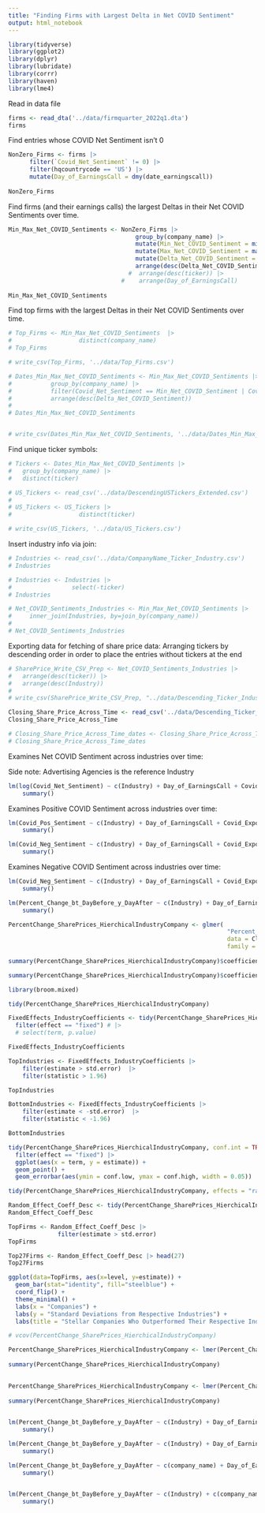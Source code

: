 ```yaml
---
title: "Finding Firms with Largest Delta in Net COVID Sentiment"
output: html_notebook
---
```




```r
library(tidyverse)
library(ggplot2)
library(dplyr)
library(lubridate)
library(corrr)
library(haven)
library(lme4)
```




Read in data file  

```r

firms <- read_dta('../data/firmquarter_2022q1.dta')
firms 

```


Find entries whose COVID Net Sentiment isn't 0

```r
NonZero_Firms <- firms |> 
      filter(`Covid_Net_Sentiment` != 0) |> 
      filter(hqcountrycode == 'US') |> 
      mutate(Day_of_EarningsCall = dmy(date_earningscall)) 
      
NonZero_Firms 
```


Find firms (and their earnings calls) the largest Deltas in their Net COVID Sentiments over time.

```r

Min_Max_Net_COVID_Sentiments <- NonZero_Firms |> 
                                    group_by(company_name) |> 
                                    mutate(Min_Net_COVID_Sentiment = min(Covid_Net_Sentiment)) |> 
                                    mutate(Max_Net_COVID_Sentiment = max(Covid_Net_Sentiment)) |> 
                                    mutate(Delta_Net_COVID_Sentiment = Max_Net_COVID_Sentiment - Min_Net_COVID_Sentiment) |> 
                                    arrange(desc(Delta_Net_COVID_Sentiment))
                                  #  arrange(desc(ticker)) |> 
                                #    arrange(Day_of_EarningsCall) 
  
Min_Max_Net_COVID_Sentiments  

```





Find top firms with the largest Deltas in their Net COVID Sentiments over time.


```r

# Top_Firms <- Min_Max_Net_COVID_Sentiments  |> 
#                   distinct(company_name)  
# Top_Firms

# write_csv(Top_Firms, '../data/Top_Firms.csv')


```
```r

# Dates_Min_Max_Net_COVID_Sentiments <- Min_Max_Net_COVID_Sentiments |> 
#           group_by(company_name) |> 
#           filter(Covid_Net_Sentiment == Min_Net_COVID_Sentiment | Covid_Net_Sentiment == Max_Net_COVID_Sentiment) |> 
#           arrange(desc(Delta_Net_COVID_Sentiment))
# 
# Dates_Min_Max_Net_COVID_Sentiments


# write_csv(Dates_Min_Max_Net_COVID_Sentiments, '../data/Dates_Min_Max_Net_COVID_Sentiments.csv')

```


Find unique ticker symbols:

```r
# Tickers <- Dates_Min_Max_Net_COVID_Sentiments |> 
#   group_by(company_name) |> 
#   distinct(ticker)
```


```r
# US_Tickers <- read_csv('../data/DescendingUSTickers_Extended.csv') 
# 
# US_Tickers <- US_Tickers |> 
#                   distinct(ticker)

# write_csv(US_Tickers, '../data/US_Tickers.csv')

```



Insert industry info via join:

```r

# Industries <- read_csv('../data/CompanyName_Ticker_Industry.csv')
# Industries

```
```r

# Industries <- Industries |> 
#                 select(-ticker)
# Industries

```

```r

# Net_COVID_Sentiments_Industries <- Min_Max_Net_COVID_Sentiments |> 
#     inner_join(Industries, by=join_by(company_name))
# 
# Net_COVID_Sentiments_Industries

```

Exporting data for fetching of share price data:
Arranging tickers by descending order in order to place the entries without tickers at the end

```r

# SharePrice_Write_CSV_Prep <- Net_COVID_Sentiments_Industries |>
#   arrange(desc(ticker)) |> 
#   arrange(desc(Industry))
# 
# write_csv(SharePrice_Write_CSV_Prep, "../data/Descending_Ticker_Industry.csv")

```




```r
Closing_Share_Price_Across_Time <- read_csv('../data/Descending_Ticker_Industry_SharePrice.csv')
Closing_Share_Price_Across_Time
```


```r
# Closing_Share_Price_Across_Time_dates <- Closing_Share_Price_Across_Time |> mutate(date_earningscall = dmy(date_earningscall)) 
# Closing_Share_Price_Across_Time_dates

```




Examines Net COVID Sentiment across industries over time: 

Side note: Advertising Agencies is the reference Industry 

```r

lm(log(Covid_Net_Sentiment) ~ c(Industry) + Day_of_EarningsCall + Covid_Exposure, data = Closing_Share_Price_Across_Time) |> 
    summary()

```





Examines Positive COVID Sentiment across industries over time:

```r

lm(Covid_Pos_Sentiment ~ c(Industry) + Day_of_EarningsCall + Covid_Exposure, data = Closing_Share_Price_Across_Time) |> 
    summary()

```
 
```r

lm(Covid_Neg_Sentiment ~ c(Industry) + Day_of_EarningsCall + Covid_Exposure + PRiskT_health, data = Closing_Share_Price_Across_Time) |> 
    summary()

``` 


Examines Negative COVID Sentiment across industries over time:

```r

lm(Covid_Neg_Sentiment ~ c(Industry) + Day_of_EarningsCall + Covid_Exposure + PRiskT_health, data = Closing_Share_Price_Across_Time) |> 
    summary()

```

 


```r

lm(Percent_Change_bt_DayBefore_y_DayAfter ~ c(Industry) + Day_of_EarningsCall + Covid_Net_Sentiment + Covid_Net_Sentiment:c(Industry), data = Closing_Share_Price_Across_Time) |> 
    summary()

```

 
```r

PercentChange_SharePrices_HierchicalIndustryCompany <- glmer(
                                                              "Percent_Change_bt_DayBefore_y_DayAfter ~ Day_of_EarningsCall + Covid_Net_Sentiment + c(Industry) + Covid_Net_Sentiment:c(Industry) + (1 | company_name)", 
                                                              data = Closing_Share_Price_Across_Time,
                                                              family = gaussian) 
    
summary(PercentChange_SharePrices_HierchicalIndustryCompany)$coefficients  

``` 

```r
summary(PercentChange_SharePrices_HierchicalIndustryCompany)$coefficientsp[,4]  
```

```r
library(broom.mixed)
```

```r
tidy(PercentChange_SharePrices_HierchicalIndustryCompany)
```

```r
FixedEffects_IndustryCoefficients <- tidy(PercentChange_SharePrices_HierchicalIndustryCompany) |> 
  filter(effect == "fixed") # |> 
  # select(term, p.value)

FixedEffects_IndustryCoefficients
```


```r
TopIndustries <- FixedEffects_IndustryCoefficients |> 
    filter(estimate > std.error)  |>  
    filter(statistic > 1.96)

TopIndustries
```
 
```r
BottomIndustries <- FixedEffects_IndustryCoefficients |> 
    filter(estimate < -std.error)  |>  
    filter(statistic < -1.96)

BottomIndustries
``` 


```r
tidy(PercentChange_SharePrices_HierchicalIndustryCompany, conf.int = TRUE) |> 
  filter(effect == "fixed") |> 
  ggplot(aes(x = term, y = estimate)) +
  geom_point() +
  geom_errorbar(aes(ymin = conf.low, ymax = conf.high, width = 0.05))
```



```r
tidy(PercentChange_SharePrices_HierchicalIndustryCompany, effects = "ran_vals") 
```


```r
Random_Effect_Coeff_Desc <- tidy(PercentChange_SharePrices_HierchicalIndustryCompany, effects = "ran_vals") |> arrange(desc(estimate))
Random_Effect_Coeff_Desc 
```

```r
TopFirms <- Random_Effect_Coeff_Desc |> 
              filter(estimate > std.error)
TopFirms
```


```r
Top27Firms <- Random_Effect_Coeff_Desc |> head(27) 
Top27Firms
```

```r
ggplot(data=TopFirms, aes(x=level, y=estimate)) +
  geom_bar(stat="identity", fill="steelblue") +
  coord_flip() +
  theme_minimal() +
  labs(x = "Companies") + 
  labs(y = "Standard Deviations from Respective Industries") + 
  labs(title = "Stellar Companies Who Outperformed Their Respective Industries", subtitle = "Mixed-Effect Linear Regression Analysis of How Net COVID-Related Sentiments Correlate with Percentage Change in Share Price")
```





```r
# vcov(PercentChange_SharePrices_HierchicalIndustryCompany)
```

```r

PercentChange_SharePrices_HierchicalIndustryCompany <- lmer(Percent_Change_bt_DayBefore_y_DayAfter ~ Day_of_EarningsCall + Covid_Neg_Sentiment + c(Industry) + Covid_Neg_Sentiment:c(Industry) + (1 | company_name), data = Closing_Share_Price_Across_Time) 
    
summary(PercentChange_SharePrices_HierchicalIndustryCompany)  
 
```


```r

PercentChange_SharePrices_HierchicalIndustryCompany <- lmer(Percent_Change_bt_DayBefore_y_DayAfter ~ Day_of_EarningsCall + Covid_Pos_Sentiment + c(Industry) + Covid_Pos_Sentiment:c(Industry) + (1 | company_name), data = Closing_Share_Price_Across_Time) 
    
summary(PercentChange_SharePrices_HierchicalIndustryCompany)  
 
```



```r

lm(Percent_Change_bt_DayBefore_y_DayAfter ~ c(Industry) + Day_of_EarningsCall + Covid_Exposure + Covid_Pos_Sentiment + Covid_Pos_Sentiment:c(Industry), data = Closing_Share_Price_Across_Time) |> 
    summary()

```


```r

lm(Percent_Change_bt_DayBefore_y_DayAfter ~ c(Industry) + Day_of_EarningsCall + Covid_Neg_Sentiment + Covid_Neg_Sentiment:c(Industry), data = Closing_Share_Price_Across_Time) |> 
    summary()

```


```r
 

lm(Percent_Change_bt_DayBefore_y_DayAfter ~ c(company_name) + Day_of_EarningsCall + Covid_Net_Sentiment:c(company_name), data = Closing_Share_Price_Across_Time) |> 
    summary()
 
```



```r

lm(Percent_Change_bt_DayBefore_y_DayAfter ~ c(Industry) + c(company_name) + Day_of_EarningsCall + Covid_Net_Sentiment + Covid_Net_Sentiment:c(company_name) + Covid_Net_Sentiment:c(Industry), data = Closing_Share_Price_Across_Time) |> 
    summary()

```






